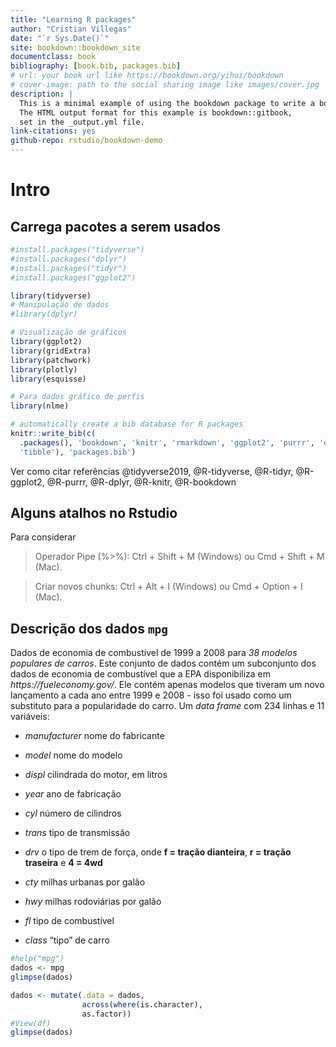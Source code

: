 --- 
title: "Learning R packages"
author: "Cristian Villegas"
date: "`r Sys.Date()`"
site: bookdown::bookdown_site
documentclass: book
bibliography: [book.bib, packages.bib]
# url: your book url like https://bookdown.org/yihui/bookdown
# cover-image: path to the social sharing image like images/cover.jpg
description: |
  This is a minimal example of using the bookdown package to write a book.
  The HTML output format for this example is bookdown::gitbook,
  set in the _output.yml file.
link-citations: yes
github-repo: rstudio/bookdown-demo
---

# Intro

## Carrega pacotes a serem usados

```{r}
#install.packages("tidyverse") 
#install.packages("dplyr")     
#install.packages("tidyr")     
#install.packages("ggplot2")   

library(tidyverse)
# Manipulação de dados
#library(dplyr)

# Visualização de gráficos
library(ggplot2)
library(gridExtra)
library(patchwork)
library(plotly)
library(esquisse)

# Para dados gráfico de perfis
library(nlme)
```

```{r include=FALSE}
# automatically create a bib database for R packages
knitr::write_bib(c(
  .packages(), 'bookdown', 'knitr', 'rmarkdown', 'ggplot2', 'purrr', 'dplyr',
  'tibble'), 'packages.bib')
```

Ver como citar referências @tidyverse2019, @R-tidyverse, @R-tidyr, @R-ggplot2, @R-purrr, @R-dplyr, @R-knitr, @R-bookdown


## Alguns atalhos no Rstudio

Para considerar

  > Operador Pipe (%>%): Ctrl + Shift + M (Windows) ou Cmd + Shift + M (Mac).

  > Criar novos chunks: Ctrl + Alt + I (Windows) ou Cmd + Option + I (Mac).
  



## Descrição dos dados `mpg` 

Dados de economia de combustível de 1999 a 2008 para *38 modelos populares de carros*. Este conjunto de dados contém um subconjunto dos dados de economia de combustível que a EPA disponibiliza em *https://fueleconomy.gov/*. Ele contém apenas modelos que tiveram um novo lançamento a cada ano entre 1999 e 2008 - isso foi usado como um substituto para a popularidade do carro. Um *data frame* com 234 linhas e 11 variáveis:

  - *manufacturer* nome do fabricante 

  - *model* nome do modelo

  - *displ* cilindrada do motor, em litros

  - *year* ano de fabricação

  - *cyl* número de cilindros

  - *trans* tipo de transmissão

  - *drv* o tipo de trem de força, onde **f = tração dianteira**, **r = tração traseira** e **4 = 4wd**

  - *cty* milhas urbanas  por galão

  - *hwy* milhas rodoviárias por galão

  - *fl* tipo de combustível

  - *class* "tipo" de carro
  
```{r}
#help("mpg")
dados <- mpg
glimpse(dados)

dados <- mutate(.data = dados, 
                across(where(is.character), 
                as.factor))
#View(df) 
glimpse(dados)
```
